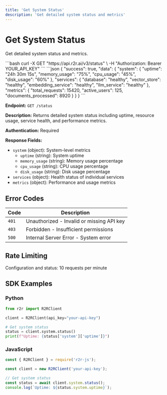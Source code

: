 ```yaml
---
title: 'Get System Status'
description: 'Get detailed system status and metrics'
---
```


# Get System Status

Get detailed system status and metrics.

<RequestExample>
```bash
curl -X GET "https://api.r2r.ai/v3/status" \
  -H "Authorization: Bearer YOUR_API_KEY"
```
</RequestExample>

<ResponseExample>
```json
{
  "success": true,
  "data": {
    "system": {
      "uptime": "24h 30m 15s",
      "memory_usage": "75%",
      "cpu_usage": "45%",
      "disk_usage": "60%"
    },
    "services": {
      "database": "healthy",
      "vector_store": "healthy",
      "embedding_service": "healthy",
      "llm_service": "healthy"
    },
    "metrics": {
      "total_requests": 15420,
      "active_users": 125,
      "documents_processed": 8920
    }
  }
}
```
</ResponseExample>

**Endpoint:** `GET /status`

**Description:** Returns detailed system status including uptime, resource usage, service health, and performance metrics.

**Authentication:** Required

**Response Fields:**
- `system` (object): System-level metrics
  - `uptime` (string): System uptime
  - `memory_usage` (string): Memory usage percentage
  - `cpu_usage` (string): CPU usage percentage
  - `disk_usage` (string): Disk usage percentage
- `services` (object): Health status of individual services
- `metrics` (object): Performance and usage metrics

## Error Codes

| Code | Description |
|------|-------------|
| `401` | Unauthorized - Invalid or missing API key |
| `403` | Forbidden - Insufficient permissions |
| `500` | Internal Server Error - System error |

## Rate Limiting

Configuration and status: 10 requests per minute

## SDK Examples

### Python

```python
from r2r import R2RClient

client = R2RClient(api_key="your-api-key")

# Get system status
status = client.system.status()
print(f"Uptime: {status['system']['uptime']}")
```

### JavaScript

```javascript
const { R2RClient } = require('r2r-js');

const client = new R2RClient('your-api-key');

// Get system status
const status = await client.system.status();
console.log(`Uptime: ${status.system.uptime}`);
``` 